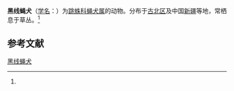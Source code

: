 {{Speciesbox
| name = 黑线蝇犬
| status = 
| status_system = 
| image = Pellenes_nigrociliatus_fg01.jpg
| image_width = 250px
| genus = Pellenes
| species = nigrociliatus
| authority = (L. Koch, 1875)<ref name=id14803>{{cite web| url =http://www.bioinfo.cn/db05/BjdwSpecies.php?action=view&id=14803| title =黑线蝇犬| work =《中国动物物种编目数据库》| publisher =中国科学院微生物研究所| author =中国科学院动物研究所| accessdate =2009-04-28| deadurl =yes| archiveurl =https://web.archive.org/web/20160305063835/http://www.bioinfo.cn/db05/BjdwSpecies.php?action=view&id=14803| archivedate =2016-03-05}}</ref>
}}

'''黑线蝇犬'''（[[学名|学名]]：{{lang|la|''Pellenes nigrociliatus''}}）为[[跳蛛科|跳蛛科]][[蝇犬属|蝇犬属]]的动物。分布于[[古北界|古北区]]及中国[[新疆|新疆]]等地，常栖息于草丛。<ref name=id14803/>

== 参考文献 ==
{{reflist}}

{{Commons category|Pellenes nigrociliatus}}
{{Wikispecies|Pellenes nigrociliatus}}
{{Taxonbar|from=Q2634660}}

[[Category:蝇犬属|黑线蝇犬]]


{{蜘蛛小作品}}